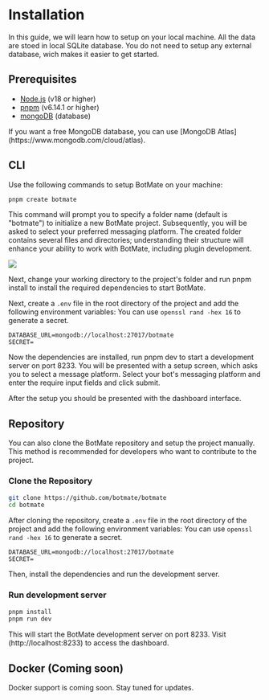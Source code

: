 
<NextSeo
  title="Installation"
  description="Learn how to install BotMate on your machine."
/>

# Installation

In this guide, we will learn how to setup on your local machine.
All the data are stoed in local SQLite database. You do not need to setup any external database,
wich makes it easier to get started.

## Prerequisites

- [Node.js](https://nodejs.org/en/) (v18 or higher)
- [pnpm](https://pnpm.io/) (v6.14.1 or higher)
- [mongoDB](https://www.mongodb.com/try/download/community) (database)

<Callout type="info">
  If you want a free MongoDB database, you can use
  [MongoDB
  Atlas](https://www.mongodb.com/cloud/atlas).
</Callout>

## CLI

Use the following commands to setup BotMate on your machine:

```sh
pnpm create botmate
```

This command will prompt you to specify a folder name (default is "botmate") to initialize a new BotMate project.
Subsequently, you will be asked to select your preferred messaging platform.
The created folder contains several files and directories; understanding their structure will enhance your ability to work with BotMate, including plugin development.

<Image
  src="/images/botmate-cli-01.png"
  width={1920}
  height={1080}
/>

Next, change your working directory to the project's folder and run pnpm install to install the required dependencies to start BotMate.

Next, create a `.env` file in the root directory of the project and add the following environment variables:
You can use `openssl rand -hex 16` to generate a secret.

```env
DATABASE_URL=mongodb://localhost:27017/botmate
SECRET=
```

Now the dependencies are installed, run pnpm dev to start a development server on port 8233.
You will be presented with a setup screen, which asks you to select a message platform. Select your bot's messaging platform and enter the require input fields and click submit.

After the setup you should be presented with the dashboard interface.

## Repository

You can also clone the BotMate repository and setup the project manually. This method is recommended for developers who want to contribute to the project.

### Clone the Repository

```bash
git clone https://github.com/botmate/botmate
cd botmate
```

After cloning the repository, create a `.env` file in the root directory of the project and add the following environment variables:
You can use `openssl rand -hex 16` to generate a secret.

```env
DATABASE_URL=mongodb://localhost:27017/botmate
SECRET=
```

Then, install the dependencies and run the development server.

### Run development server

```bash
pnpm install
pnpm run dev
```

This will start the BotMate development server on port 8233. Visit (http://localhost:8233) to access the dashboard.

## Docker (Coming soon)

Docker support is coming soon. Stay tuned for updates.
